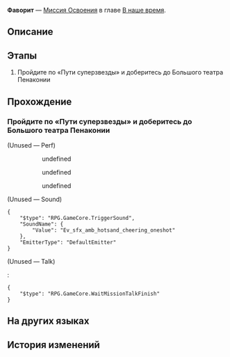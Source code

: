 {{Дополнить|Диалоги.}}
{{Миссия Инфобокс
|id              = 1032705
|Название        = 
|Изображение     = Миссия Освоения Фаворит.png
|Тип             = Миссия Освоения
|События         = 
|Глава           = В наше время
|Условия         = Завершена [[Миссия Освоения]] ''[[Фаворит]]''
|Персонажи       = Воскресенье; Март 7; Первопроходец; Светлячок; Трансляция
|СтартЛокация    = [[Пенакония]] — [[Отборочная площадка выжженных песков от Услады™]]
|Локации         = Отборочная площадка выжженных песков от Услады™
|Предыдущая      = 
|Следующая       = Красавица и Разрушение
|Награды         = Опыт Освоения*800; Звёздный нефрит*100; Утраченный кристалл*12; Часокредиты*400; "A Star Is Born"*1 { text = A Star Is Born }; "An Actor Prepares"*1 { text = An Actor Prepares }; Кредиты*160 000
}}
'''Фаворит''' — [[Миссия Освоения]] в главе [[В наше время]].

==Описание==
{{Описание|<!--официальное описание из Перекрёстка судеб-->}}

==Этапы==
# Пройдите по «Пути суперзвезды» и доберитесь до Большого театра Пенаконии

==Прохождение==
{{Дополнить}}


===Пройдите по «Пути суперзвезды» и доберитесь до Большого театра Пенаконии===
{{Описание миссии|локация=Отборочная площадка выжженных песков от Услады™|Вы смогли одолеть рыцаря, чья страсть была подобна пылающему пламени, и получили свой входной билет на «Путь суперзвезды».<br />Скоро вас лично встретит сама госпожа Зарянка... Нет, вы ведь уже добрались до Большого театра Пенаконии и Стелларона! Помните знаменитые слова Хомяка-рыцаря: «Вперё-о-о-од!»}}
{{Диалог Начало}}


;(Unused &mdash; Perf)
<!--Unknown TalkSentence: 103273102-->
:<!--Unknown TalkSentence: 103273103-->
::{{Диалог|Стрелка}} undefined
::<!--Unknown TalkSentence: 103273108-->
::<!--Unknown TalkSentence: 103273109-->
::<!--Unknown TalkSentence: 103273110-->
::<!--Unknown TalkSentence: 103273111-->
::<!--Unknown TalkSentence: 103273112-->
::<!--Unknown TalkSentence: 103273113-->
::<!--Unknown TalkSentence: 103273114-->
::<!--Unknown TalkSentence: 103273115-->
::{{Диалог|Стрелка}} undefined
::<!--Unknown TalkSentence: 103273108-->
::<!--Unknown TalkSentence: 103273109-->
::<!--Unknown TalkSentence: 103273110-->
::<!--Unknown TalkSentence: 103273111-->
::<!--Unknown TalkSentence: 103273112-->
::<!--Unknown TalkSentence: 103273113-->
::<!--Unknown TalkSentence: 103273114-->
::<!--Unknown TalkSentence: 103273115-->
::{{Диалог|Стрелка}} undefined
::<!--Unknown TalkSentence: 103273106-->
::<!--Unknown TalkSentence: 103273107-->
::<!--Unknown TalkSentence: 103273108-->
::<!--Unknown TalkSentence: 103273109-->
::<!--Unknown TalkSentence: 103273110-->
::<!--Unknown TalkSentence: 103273111-->
::<!--Unknown TalkSentence: 103273112-->
::<!--Unknown TalkSentence: 103273113-->
::<!--Unknown TalkSentence: 103273114-->
::<!--Unknown TalkSentence: 103273115-->
:<!--Unknown TalkSentence: 103273108-->
:<!--Unknown TalkSentence: 103273109-->
:<!--Unknown TalkSentence: 103273110-->
:<!--Unknown TalkSentence: 103273111-->
:<!--Unknown TalkSentence: 103273112-->
:<!--Unknown TalkSentence: 103273113-->
:<!--Unknown TalkSentence: 103273114-->
:<!--Unknown TalkSentence: 103273115-->
;(Unused &mdash; Sound)
<pre>{
	"$type": "RPG.GameCore.TriggerSound",
	"SoundName": {
		"Value": "Ev_sfx_amb_hotsand_cheering_oneshot"
	},
	"EmitterType": "DefaultEmitter"
}</pre>

;(Unused &mdash; Talk)
<!--Unknown TalkSentence: 103272437-->
:<!--Unknown TalkSentence: 103272438-->
:<!--Unknown TalkSentence: 103272439-->
:<pre>{
	"$type": "RPG.GameCore.WaitMissionTalkFinish"
}</pre>
:{{tx}}
:{{tx}}
{{Диалог Конец}}

==На других языках==
{{На других языках
|en   = Seabiscuit
|zhs  = 奔腾年代
|zht  = 奔騰年代
|ja   = 奔走する時代
|ko   = 씨비스킷
|es   = La era del tumulto
|fr   = L'ère du tumulte
|ru   = Фаворит
|th   = ยุคพุ่งทะยาน
|vi   = Thời Đại Đầy Hứa Hẹn
|de   = Mit dem Willen zum Erfolg
|id   = Era Melaju Cepat
|pt   = A Era do Tumulto
}}

==История изменений==
{{История изменений|2.7}}
